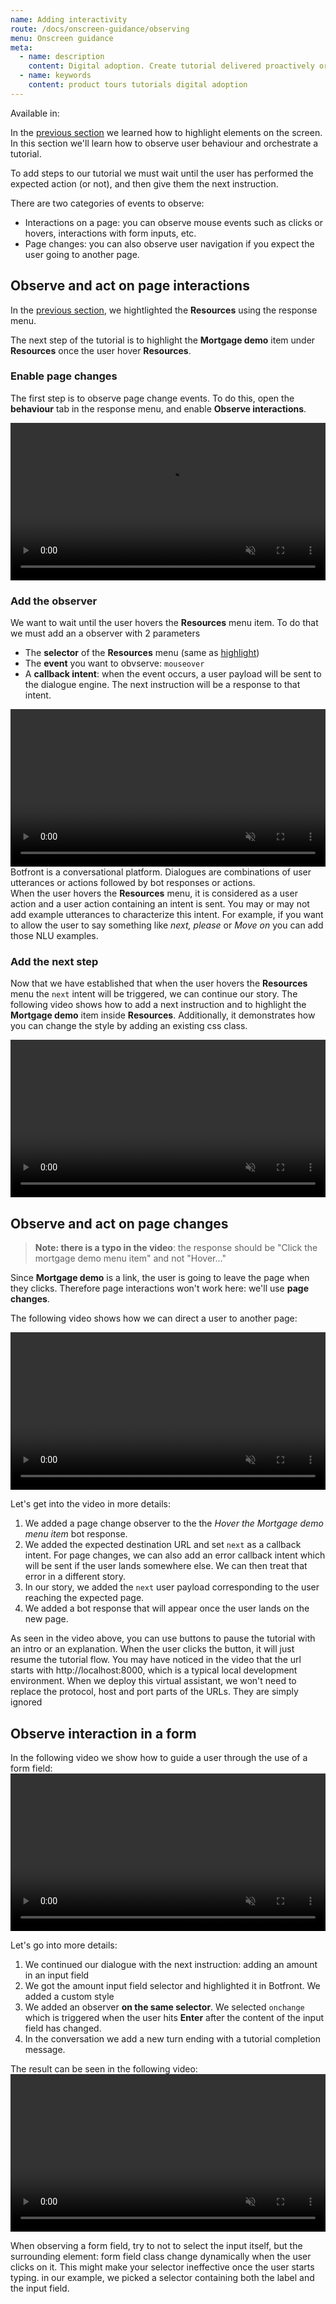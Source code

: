 ```yaml
---
name: Adding interactivity
route: /docs/onscreen-guidance/observing
menu: Onscreen guidance
meta:
  - name: description
    content: Digital adoption. Create tutorial delivered proactively or on demand
  - name: keywords
    content: product tours tutorials digital adoption
---
```




Available in: <Premium plan="Botfront Cloud" /> <Premium plan="Botfront Enterprise" />

In the [previous section](/docs/onscreen-guidance/highlighting) we learned how to highlight elements on the screen.
In this section we'll learn how to observe user behaviour and orchestrate a tutorial.

To add steps to our tutorial we must wait until the user has performed the expected action (or not), and then give them the next instruction.

There are two categories of events to observe:

- Interactions on a page: you can observe mouse events such as clicks or hovers, interactions with form inputs, etc.
- Page changes: you can also observe user navigation if you expect the user going to another page.

## Observe and act on page interactions

In the [previous section](/docs/onscreen-guidance/highlighting), we hightlighted the **Resources** using the response menu.

The next step of the tutorial is to highlight the **Mortgage demo** item under **Resources** once the user hover **Resources**.


### Enable page changes

The first step is to observe page change events. To do this, open the **behaviour** tab in the response menu, and enable **Observe interactions**.

<video autoplay muted loop width="100%" controls>
  <source src="../../videos/guiding_observe_interactions.m4v" type="video/mp4"/>
  Your browser does not support the video tag.
</video>

### Add the observer

We want to wait until the user hovers the **Resources** menu item. To do that we must add an a observer with 2 parameters

- The **selector** of the **Resources** menu (same as [highlight](/docs/onscreen-guidance/highlighting))
- The **event** you want to obvserve: `mouseover`
- A **callback intent**: when the event occurs, a user payload will be sent to the dialogue engine. The next instruction will be a response to that intent.

<video autoplay muted loop width="100%" controls>
  <source src="../../videos/guiding_observe_interactions_2.m4v" type="video/mp4"/>
  Your browser does not support the video tag.
</video>

<Important type='info' title="Understanding callback intent">
  Botfront is a conversational platform. Dialogues are combinations of user utterances or actions followed by bot responses or actions.
  <br />
  When the user hovers the <strong>Resources</strong> menu, it is considered as a user action and a user action containing an intent is sent. You may or may not add example utterances to characterize this intent. For example, if you want to allow the user to say something like <i>next, please</i> or <i>Move on</i> you can add those NLU examples.
</Important>

### Add the next step

Now that we have established that when the user hovers the **Resources** menu the `next` intent will be triggered, we can continue our story.
The following video shows how to add a next instruction and to highlight the **Mortgage demo** item inside **Resources**.
Additionally, it demonstrates how you can change the style by adding an existing css class.

<video autoplay muted loop width="100%" controls>
  <source src="../../videos/guiding_observe_interactions_3.m4v" type="video/mp4"/>
  Your browser does not support the video tag.
</video>

## Observe and act on page changes

> **Note: there is a typo in the video**: the response should be "Click the mortgage demo menu item" and not "Hover..."

Since **Mortgage demo** is a link, the user is going to leave the page when they clicks. Therefore page interactions won't work here: we'll use **page changes**.

The following video shows how we can direct a user to another page:

<video autoplay muted loop width="100%" controls>
  <source src="../../videos/guiding_observe_interactions_4.m4v" type="video/mp4"/>
  Your browser does not support the video tag.
</video>

Let's get into the video in more details:

1. We added a page change observer to the the _Hover the Mortgage demo menu item_ bot response.
2. We added the expected destination URL and set `next` as a callback intent. For page changes, we can also add an error callback intent which will be sent if the user lands somewhere else. We can then treat that error in a different story.
3. In our story, we added the `next` user payload corresponding to the user reaching the expected page.
4. We added a bot response that will appear once the user lands on the new page.

<Important type='tip' title='Using buttons in tutorials'>
  As seen in the video above, you can use buttons to pause the tutorial with an intro or an explanation. When the user clicks the button, it will just resume the tutorial flow.
</Important>

<Important type='info' title='Working with different environments'>
  You may have noticed in the video that the url starts with <block>http://localhost:8000</block>, which is a typical local development environment.
  When we deploy this virtual assistant, we won't need to replace the protocol, host and port parts of the URLs. They are simply ignored
</Important>

## Observe interaction in a form

In the following video we show how to guide a user through the use of a form field:
<video autoplay muted loop width="100%" controls>
  <source src="../../videos/guiding_observe_interactions_5.m4v" type="video/mp4"/>
  Your browser does not support the video tag.
</video>

Let's go into more details:

1. We continued our dialogue with the next instruction: adding an amount in an input field
2. We got the amount input field selector and highlighted it in Botfront. We added a custom style
3. We added an observer **on the same selector**. We selected `onchange` which is triggered when the user hits **Enter** after the content of the input field has changed.
4. In the conversation we add a new turn ending with a tutorial completion message.

The result can be seen in the following video:
<video autoplay muted loop width="100%" controls>
  <source src="../../videos/guiding_observe_interactions_6.m4v" type="video/mp4"/>
  Your browser does not support the video tag.
</video>

<Important type='tip' title='Form field selectors'>
  When observing a form field, try to not to select the input itself, but the surrounding element: form field class change dynamically when the user clicks on it. This might make your selector ineffective once the user starts typing. 
  in our example, we picked a selector containing both the label and the input field.
</Important>